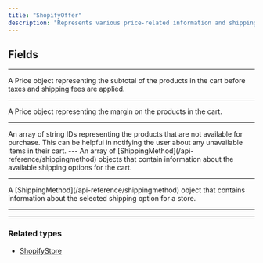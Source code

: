 ```yaml
---
title: "ShopifyOffer"
description: "Represents various price-related information and shipping methods for the products in the cart."
---
```


## Fields

---

<ParamField path="subtotal" type="Price">
 A Price object representing the subtotal of the products in the cart before taxes and shipping fees are applied.
</ParamField>

---
<ParamField path="margin" type="Price">
A Price object representing the margin on the products in the cart.
</ParamField>

---

<ParamField path="usnotAvailableIdser_id" type="[String!]!">
An array of string IDs representing the products that are not available for purchase. This can be helpful in notifying the user about any unavailable items in their cart.
</ParamField>
---

<ParamField path="shippingMethods" type="ShippingMethod!!">
An array of [ShippingMethod](/api-reference/shippingmethod) objects that contain information about the available shipping options for the cart.
</ParamField>

---

<ParamField path="selectedShippingMethod" type="ShippingMethod!!">
A [ShippingMethod](/api-reference/shippingmethod) object that contains information about the selected shipping option for a store.
</ParamField>


---

<ParamField path="errors" type="ShopifyOfferError!!">
</ParamField>

---

### Related types

* [ShopifyStore](/api-reference/shopifystore)